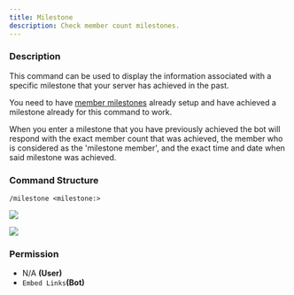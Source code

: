 ```yaml
---
title: Milestone
description: Check member count milestones.
---
```


### Description

This command can be used to display the information associated with a specific milestone that your server has achieved
in the past.

You need to have [member milestones](../guides/automatically-controlled-member-milestones.md) already setup and have
achieved a milestone already for this command to work.

When you enter a milestone that you have previously achieved the bot will respond with the exact member count that was
achieved, the member who is considered as the 'milestone member', and the exact time and date when said milestone was
achieved.

### Command Structure

```
/milestone <milestone:>
```

![](../../_assets/zdFbk8g.png)

![](../../_assets/2OJwsei.png)

### **Permission**

- N/A **(User)**
- `Embed Links`**(Bot)**
